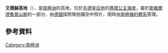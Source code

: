 {{coord|72|19|S|1|28|E|display=title}}

'''文德赫高地'''（{{lang-de|Vendehø}}），是[[南極洲|南極洲]]的高地，位於[[毛德皇后地|毛德皇后地]]的[[瑪塔公主海岸|瑪塔公主海岸]]，屬於[[斯維爾德魯普山脈|斯維爾德魯普山脈]]的一部分，由[[德國|德國]]探險隊拍攝空中照片，現時由[[南極條約體系|南極條約體系]]管理。

==參考資料==
{{usgs-gazetteer}}

{{Antarctica-geo-stub}}
[[Category:南極洲|Category:南極洲]]